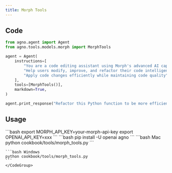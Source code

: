 ```yaml
---
title: Morph Tools
---
```


## Code

```python cookbook/tools/morph_tools.py
from agno.agent import Agent
from agno.tools.models.morph import MorphTools

agent = Agent(
    instructions=[
        "You are a code editing assistant using Morph's advanced AI capabilities",
        "Help users modify, improve, and refactor their code intelligently",
        "Apply code changes efficiently while maintaining code quality",
    ],
    tools=[MorphTools()],
    markdown=True,
)

agent.print_response("Refactor this Python function to be more efficient and add type hints")
```

## Usage

<Steps>
  <Snippet file="create-venv-step.mdx" />

  <Step title="Set your API keys">
    ```bash
    export MORPH_API_KEY=your-morph-api-key
    export OPENAI_API_KEY=xxx
    ```
  </Step>

  <Step title="Install libraries">
    ```bash
    pip install -U openai agno
    ```
  </Step>

  <Step title="Run Agent">
    <CodeGroup>
    ```bash Mac
    python cookbook/tools/morph_tools.py
    ```

    ```bash Windows
    python cookbook/tools/morph_tools.py
    ```
    </CodeGroup>
  </Step>
</Steps>
